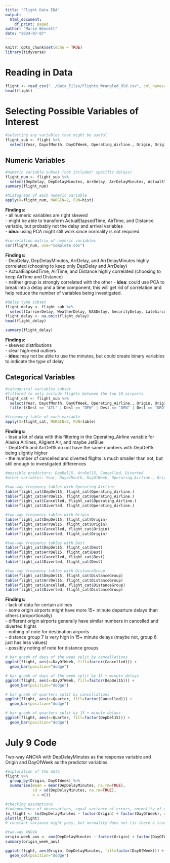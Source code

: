 ---
title: "Flight Data EDA"
output:
  html_document:
    df_print: paged
author: "Marie Bennett"
date: "2024-07-07"
---

```{r setup, include=FALSE}
knitr::opts_chunk$set(echo = TRUE)
library(tidyverse)
```

# Reading in Data
```{r}
flight <- read_csv("../Data_Files/Flights_Wrangled_Old.csv", col_names=TRUE)
head(flight)
```

# Selecting Possible Variables of Interest
```{r}
#selecting any variables that might be useful
flight_sub <- flight %>%
  select(Year, DayofMonth, DayOfWeek, Operating_Airline., Origin, OriginCityName, OriginState, OriginStateName, Dest, DestCityName, DestState, DestStateName, DepDelay, DepDelayMinutes, DepDel15, ArrDelay, ArrDelayMinutes, ArrDel15, Cancelled, Diverted, ActualElapsedTime, AirTime, Distance, DistanceGroup, CarrierDelay, WeatherDelay, NASDelay,SecurityDelay, LateAircraftDelay)
```

## Numeric Variables
```{r}
#numeric variable subset (not included: specific delays)
flight_num <- flight_sub %>%
  select(DepDelay, DepDelayMinutes, ArrDelay, ArrDelayMinutes, ActualElapsedTime, AirTime, Distance)
summary(flight_num)
```
```{r}
#histograms of each numeric variable
apply(X=flight_num, MARGIN=2, FUN=hist)
```
**Findings:**\
  - all numeric variables are right skewed\
  - might be able to transform ActualElapsedTime, AirTime, and Distance variable, but probably not the delay and arrival variables\
  - **idea**: using PCA might still work since normality is not required\
  
```{r}
#correlation matrix of numeric variables
cor(flight_num, use="complete.obs")
```

**Findings:**\
  - DepDelay, DepDelayMinutes, ArrDelay, and ArrDelayMinutes highly correlated (choosing to keep only DepDelay and ArrDelay)\
  - ActualElapsedTime, AirTime, and Distance highly correlated (choosing to keep AirTime and Distance)\
  - neither group is strongly correlated with the other
  - **idea**: could use PCA to break into a delay and a time component, this will get rid of correlation and help reduce the number of variables being investigated.\
  
```{r}
#delay type subset
flight_delay <- flight_sub %>%
  select(CarrierDelay, WeatherDelay, NASDelay, SecurityDelay, LateAircraftDelay)
flight_delay <- na.omit(flight_delay)
head(flight_delay)
```
```{r}
summary(flight_delay)
```
**Findings:**\
  - skewed distributions\
  - clear high-end outliers\
  - **idea**: may not be able to use the minutes, but could create binary variables to indicate the type of delay\

## Categorical Variables
```{r}
#categorical variables subset
#filtered to only include flights between the top 10 airports
flight_cat <- flight_sub %>%
  select(Year, DayofMonth, DayOfWeek, Operating_Airline., Origin, OriginCityName, OriginState, OriginStateName, Dest, DestCityName, DestState, DestStateName, DepDel15, ArrDel15, Cancelled, Diverted, DistanceGroup) %>%
  filter((Dest == "ATL" | Dest == "DFW" | Dest == "DEN" | Dest == "ORD" | Dest == "LAX" | Dest == "CLT" | Dest == "MCO" | Dest == "LAS" | Dest == "PHX" | Dest == "MIA") & (Origin == "ATL" | Origin == "DFW" | Origin == "DEN" | Origin == "ORD" | Origin == "LAX" | Origin == "CLT" | Origin == "MCO" | Origin == "LAS" | Origin == "PHX" | Origin == "MIA"))

#frequency table of each variable
apply(X=flight_cat, MARGIN=2, FUN=table)
```
**Findings:**\
  - lose a lot of data with this filtering in the Operating_Airline variable for Alaska Airlines, Aligient Air, and maybe JetBlue\
  - DepDel15 and ArrDel15 do not have the same numbers with DepDel15 being slightly higher\
  - the number of cancelled and diverted flights is much smaller than not, but still enough to investigated differences\

```{r}
#possible predictors: DepDel15, ArrDel15, Cancelled, Diverted
#other variables: Year, DayofMonth, DayOfWeek, Operating_Airline., Origin, OriginCityName, OriginState, OriginStateName, Dest, DestCityName, DestState, DestStateName, DistanceGroup

#two-way frequency tables with Operating_Airline.
table(flight_cat$DepDel15, flight_cat$Operating_Airline.)
table(flight_cat$ArrDel15, flight_cat$Operating_Airline.)
table(flight_cat$Cancelled, flight_cat$Operating_Airline.)
table(flight_cat$Diverted, flight_cat$Operating_Airline.)

#two-way frequency tables with Origin
table(flight_cat$DepDel15, flight_cat$Origin)
table(flight_cat$ArrDel15, flight_cat$Origin)
table(flight_cat$Cancelled, flight_cat$Origin)
table(flight_cat$Diverted, flight_cat$Origin)

#two-way frequency tables with Dest
table(flight_cat$DepDel15, flight_cat$Dest)
table(flight_cat$ArrDel15, flight_cat$Dest)
table(flight_cat$Cancelled, flight_cat$Dest)
table(flight_cat$Diverted, flight_cat$Dest)

#two-way frequency tables with DistanceGroup
table(flight_cat$DepDel15, flight_cat$DistanceGroup)
table(flight_cat$ArrDel15, flight_cat$DistanceGroup)
table(flight_cat$Cancelled, flight_cat$DistanceGroup)
table(flight_cat$Diverted, flight_cat$DistanceGroup)
```
**Findings:**\
  - lack of data for certain airlines\
  - some origin airports might have more 15+ minute departure delays than others (proportionally)\
  - different origin airports generally have similar numbers in cancelled and diverted flights\
  - nothing of note for destination airports\
  - distance group 7 is very high in 15+ minute delays (maybe not, group 6 just has less values)\
  - possibly noting of note for distance groups

```{r}
# bar graph of days of the week split by cancellations
ggplot(flight, aes(x=DayOfWeek, fill=factor(Cancelled))) +
  geom_bar(position="dodge")

```
```{r}
# bar graph of days of the week split by 15 + minute delays
ggplot(flight, aes(x=DayOfWeek, fill=factor(DepDel15))) +
  geom_bar(position="dodge")
```

```{r}
# bar graph of quarters split by cancellations
ggplot(flight, aes(x=Quarter, fill=factor(Cancelled))) +
  geom_bar(position="dodge")
```
```{r}
# bar graph of quarters split by 15 + minute delays
ggplot(flight, aes(x=Quarter, fill=factor(DepDel15))) +
  geom_bar(position="dodge")
```
# July 9 Code
Two-way ANOVA with DepDelayMinutes as the response variable and Origin and DayOfWeek as the predictor variables.
```{r}
#exploration of the data
flight %>%
  group_by(Origin, DayOfWeek) %>%
  summarise(mean = mean(DepDelayMinutes, na.rm=TRUE),
            sd = sd(DepDelayMinutes, na.rm=TRUE),
            n = n())
```

```{r}
#checking assumptions
#independence of observations, equal variance of errors, normality of errors
lm_flight <- lm(DepDelayMinutes ~ factor(Origin) + factor(DayOfWeek), data = flight)
plot(lm_flight)
# constant variance might pass, but normality does not (is there a transformation for this?)
```

```{r}
#two-way ANOVA
origin_week_aov <- aov(DepDelayMinutes ~ factor(Origin) + factor(DayOfWeek), data = flight)
summary(origin_week_aov)
```
```{r}
ggplot(flight, aes(Origin, DepDelayMinutes, fill=factor(DayOfWeek))) +
  geom_col(position="dodge")
```

